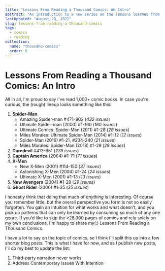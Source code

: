 ```yaml
---
title: "Lessons From Reading a Thousand Comics: An Intro"
abstract: "An introduction to a new series on the lessons learned from 1,000+ comics"
lastUpdated: "August 28, 2022"
slug: lessons-from-reading-a-thousand-comics
tags:
  - comics
  - reading
collection:
  name: "thousand-comics"
  order: 0
---
```


# Lessons From Reading a Thousand Comics: An Intro

All in all, I'm proud to say I've read 1,000+ comic books. In case you're curious, the (rough) lineup looks something like this:

1. **Spider-Man**
   - Amazing Spider-man #471-902 (_432 issues_)
   - Ultimate Spider-man (2000) #1-160 (_160 issues_)
   - Ultimate Comics: Spider-Man (2011) #1-28 (_28 issues_)
   - Miles Morales: Ultimate Spider-Man (2014) #1-12 (_12 issues_)
   - Spider-Man (2016) #1-21, #234-240 (_21 issues_)
   - Miles Morales: Spider-Man (2018) #1-29 (_29 issues_)
1. **Daredevil** #413-651 (_239 issues_)
1. **Captain America** (2004) #1-71 (_71 issues_)
1. **X-Men**
   - New X-Men (2001) #114-150 (_37 issues_)
   - Astonishing X-Men (2004) #1-24 (_24 issues_)
   - Ultimate X-Men (2001) #1-13 (_13 issues_)
1. **New Avengers** (2004) #1-28 (_29 issues_)
1. **Ghost Rider** (2006) #1-35 (_35 issues_)

I honestly think that doing that much of _anything_ is interesting. Of course you remember little, but the overall perspective you form is not so easily forgotten. You gain an intuition for what works and what doesn't, and you pick up patterns that can only be learned by consuming so much of any one genre. If you'd like to skip the >28,000 pages of comics and rely solely on my own conclusions, I'm happy to share my(:) Lessons From Reading a Thousand Comics.

I have a lot to say on the topic of comics, so I think I'll split this up into a few shorter blog posts. This is what I have for now, and as I publish new posts, I'll do my best to update the list:

1. <Link href="blog/third-party-narration-rarely-works">Third-party narration never works</Link>
1. <Link href="blog/address-contemporary-issues-with-intention">Address Contemporary Issues With Intention</Link>
